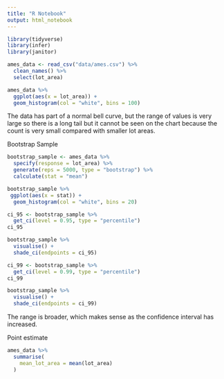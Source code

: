 ```yaml
---
title: "R Notebook"
output: html_notebook
---
```


```r
library(tidyverse)
library(infer)
library(janitor)
```

```r
ames_data <- read_csv("data/ames.csv") %>% 
  clean_names() %>% 
  select(lot_area)
```

```r
ames_data %>% 
  ggplot(aes(x = lot_area)) +
  geom_histogram(col = "white", bins = 100)
```
The data has part of a normal bell curve, but the range of values is very large so there is a long tail but it cannot be seen on the chart because the count is very small compared with smaller lot areas.

Bootstrap Sample
```r
bootstrap_sample <- ames_data %>% 
  specify(response = lot_area) %>% 
  generate(reps = 5000, type = "bootstrap") %>% 
  calculate(stat = "mean")
```

```r
bootstrap_sample %>% 
 ggplot(aes(x = stat)) +
  geom_histogram(col = "white", bins = 20)
```

```r
ci_95 <- bootstrap_sample %>% 
  get_ci(level = 0.95, type = "percentile")
ci_95 
```

```r
bootstrap_sample %>% 
  visualise() +
  shade_ci(endpoints = ci_95)
```

```r
ci_99 <- bootstrap_sample %>% 
  get_ci(level = 0.99, type = "percentile")
ci_99
```

```r
bootstrap_sample %>% 
  visualise() +
  shade_ci(endpoints = ci_99)
```

The range is broader, which makes sense as the confidence interval has increased.

Point estimate
```r
ames_data %>%
  summarise(
    mean_lot_area = mean(lot_area)
  )
```







